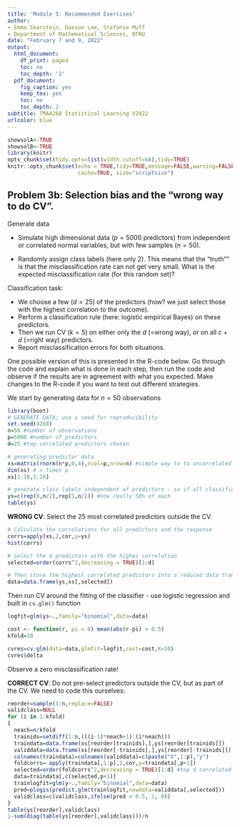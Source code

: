 ```yaml
---
title: 'Module 5: Recommended Exercises'
author:
- Emma Skarstein, Daesoo Lee, Stefanie Muff
- Department of Mathematical Sciences, NTNU
date: "February 7 and 9, 2022"
output:
  html_document:
    df_print: paged
    toc: no
    toc_depth: '2'
  pdf_document:
    fig_caption: yes
    keep_tex: yes
    toc: no
    toc_depth: 2
subtitle: TMA4268 Statistical Learning V2022
urlcolor: blue
---
```



```r
showsolA<-TRUE
showsolB<-TRUE
library(knitr)
opts_chunk$set(tidy.opts=list(width.cutoff=68),tidy=TRUE)
knitr::opts_chunk$set(echo = TRUE,tidy=TRUE,message=FALSE,warning=FALSE,strip.white=TRUE,prompt=FALSE,
                      cache=TRUE, size="scriptsize")
```

 


## Problem 3b: Selection bias and the "wrong way to do CV".

 
  
Generate data

* Simulate high dimensional data ($p=5000$ predictors) from independent or correlated normal variables, but with few samples ($n=50$).

* Randomly assign class labels (here only 2). This means that the "truth"" is that the misclassification rate can not get very small. What is the expected misclassification rate (for this random set)?

Classification task:

* We choose a few ($d=25$) of the predictors (how? we just select those with the highest correlation to the outcome).
* Perform a classification rule (here: logistic empirical Bayes) on these predictors.
* Then we run CV ($k=5$) on either only the $d$ (=wrong way), or on all $c+d$ (=right way) predictors. 
* Report misclassification errors for both situations.

One possible version of this is presented in the R-code below. Go through the code and explain what is done in each step, then run the code and observe if the results are in agreement with what you expected. Make changes to the R-code if you want to test out different strategies.

We start by generating data for $n=50$ observations
```r
library(boot)
# GENERATE DATA; use a seed for reproducibility
set.seed(4268)
n=50 #number of observations
p=5000 #number of predictors
d=25 #top correlated predictors chosen

# generating predictor data
xs=matrix(rnorm(n*p,0,4),ncol=p,nrow=n) #simple way to to uncorrelated predictors
dim(xs) # n times p
xs[1:10,1:10]

# generate class labels independent of predictors - so if all classifies as class 1 we expect 50% errors in general
ys=c(rep(0,n/2),rep(1,n/2)) #now really 50% of each
table(ys)
```

**WRONG CV**: Select the 25 most correlated predictors outside the CV.

```r
# Calculate the correlations for all predictors and the response
corrs=apply(xs,2,cor,y=ys)
hist(corrs)
```

```r
# Select the d predictors with the highes correlation
selected=order(corrs^2,decreasing = TRUE)[1:d]  

# Then store the highest correlated predictors into a reduced data frame, together with the response y:
data=data.frame(ys,xs[,selected])
```

Then run CV around the fitting of the classifier - use logistic regression and built in `cv.glm()` function
```r
logfit=glm(ys~.,family="binomial",data=data)

cost <- function(r, pi = 0) mean(abs(r-pi) > 0.5)
kfold=10

cvres=cv.glm(data=data,glmfit=logfit,cost=cost,K=10)
cvres$delta
```

Observe a zero misclassification rate!


**CORRECT CV**: Do not pre-select predictors outside the CV, but as part of the CV. We need to code this ourselves:

```r
reorder=sample(1:n,replace=FALSE)
validclass=NULL
for (i in 1:kfold)
{
  neach=n/kfold
  trainids=setdiff(1:n,(((i-1)*neach+1):(i*neach)))
  traindata=data.frame(xs[reorder[trainids],],ys[reorder[trainids]])
  validdata=data.frame(xs[reorder[-trainids],],ys[reorder[-trainids]])
  colnames(traindata)=colnames(validdata)=c(paste("X",1:p),"y")
  foldcorrs= apply(traindata[,1:p],2,cor,y=traindata[,p+1]) 
  selected=order(foldcorrs^2,decreasing = TRUE)[1:d] #top d correlated selected
  data=traindata[,c(selected,p+1)]
  trainlogfit=glm(y~.,family="binomial",data=data)
  pred=plogis(predict.glm(trainlogfit,newdata=validdata[,selected]))
  validclass=c(validclass,ifelse(pred > 0.5, 1, 0))
}
table(ys[reorder],validclass)
1-sum(diag(table(ys[reorder],validclass)))/n
```


 